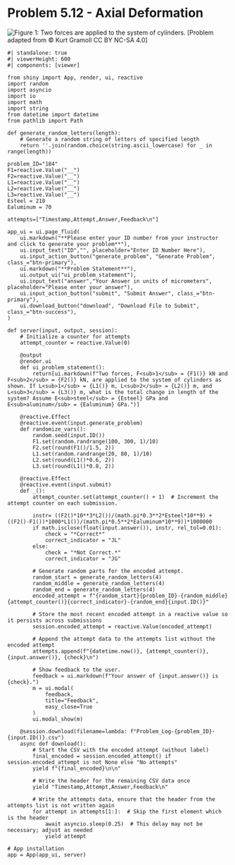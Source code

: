 # Problem 5.12 - Axial Deformation {.unnumbered}

![Figure 1: Two forces are applied to the system of cylinders.](images/184.png){fig-alt="Picture with two aluminum cylinders connected by a steel cylinder. The aluminum cylinder on the left is attached to the wall. The radius of the left cylinder is 0.5 m and has a length L[1]. The force F[1] is applied between the first and second cylinders. The middle cylinder has a radius of 0.3 m and a length L[2]. The force F[2] is applied between the second and third cylinder. The third cylinder has a radius 0.4 m and a length of L[3]."}
\[Problem adapted from © Kurt Gramoll CC BY NC-SA 4.0\]

```shinylive-python
#| standalone: true
#| viewerHeight: 600
#| components: [viewer]

from shiny import App, render, ui, reactive
import random
import asyncio
import io
import math
import string
from datetime import datetime
from pathlib import Path

def generate_random_letters(length):
    # Generate a random string of letters of specified length
    return ''.join(random.choice(string.ascii_lowercase) for _ in range(length)) 

problem_ID="184"
F1=reactive.Value("__")
F2=reactive.Value("__")
L1=reactive.Value("__")
L2=reactive.Value("__")
L3=reactive.Value("__")
Esteel = 210
Ealuminum = 70

attempts=["Timestamp,Attempt,Answer,Feedback\n"]

app_ui = ui.page_fluid(
    ui.markdown("**Please enter your ID number from your instructor and click to generate your problem**"),
    ui.input_text("ID","", placeholder="Enter ID Number Here"),
    ui.input_action_button("generate_problem", "Generate Problem", class_="btn-primary"),
    ui.markdown("**Problem Statement**"),
    ui.output_ui("ui_problem_statement"),
    ui.input_text("answer","Your Answer in units of micrometers", placeholder="Please enter your answer"),
    ui.input_action_button("submit", "Submit Answer", class_="btn-primary"),
    ui.download_button("download", "Download File to Submit", class_="btn-success"),
)

def server(input, output, session):
    # Initialize a counter for attempts
    attempt_counter = reactive.Value(0)

    @output
    @render.ui
    def ui_problem_statement():
        return[ui.markdown(f"Two forces, F<sub>1</sub> = {F1()} kN and F<sub>2</sub> = {F2()} kN, are applied to the system of cylinders as shown. If L<sub>1</sub> = {L1()} m, L<sub>2</sub> = {L2()} m, and L<sub>3</sub> = {L3()} m, what is the total change in length of the system? Assume E<sub>steel</sub> = {Esteel} GPa and E<sub>aluminum</sub> = {Ealuminum} GPa.")]
    
    @reactive.Effect
    @reactive.event(input.generate_problem)
    def randomize_vars():
        random.seed(input.ID())
        F1.set(random.randrange(100, 300, 1)/10)
        F2.set(round(F1()/1.5, 2))
        L1.set(random.randrange(20, 80, 1)/10)
        L2.set(round(L1()*0.6, 2))
        L3.set(round(L1()*0.8, 2))
        
    @reactive.Effect
    @reactive.event(input.submit)
    def _():
        attempt_counter.set(attempt_counter() + 1)  # Increment the attempt counter on each submission.
       
        instr= ((F2()*10**3*L2())/(math.pi*0.3**2*Esteel*10**9) + ((F2()-F1())*1000*L1())/(math.pi*0.5**2*Ealuminum*10**9))*1000000
        if math.isclose(float(input.answer()), instr, rel_tol=0.01):
            check = "*Correct*"
            correct_indicator = "JL"
        else:
            check = "*Not Correct.*"
            correct_indicator = "JG"

        # Generate random parts for the encoded attempt.
        random_start = generate_random_letters(4)
        random_middle = generate_random_letters(4)
        random_end = generate_random_letters(4)
        encoded_attempt = f"{random_start}{problem_ID}-{random_middle}{attempt_counter()}{correct_indicator}-{random_end}{input.ID()}"

        # Store the most recent encoded attempt in a reactive value so it persists across submissions
        session.encoded_attempt = reactive.Value(encoded_attempt)

        # Append the attempt data to the attempts list without the encoded attempt
        attempts.append(f"{datetime.now()}, {attempt_counter()}, {input.answer()}, {check}\n")

        # Show feedback to the user.
        feedback = ui.markdown(f"Your answer of {input.answer()} is {check}.")
        m = ui.modal(
            feedback,
            title="Feedback",
            easy_close=True
        )
        ui.modal_show(m)

    @session.download(filename=lambda: f"Problem_Log-{problem_ID}-{input.ID()}.csv")
    async def download():
        # Start the CSV with the encoded attempt (without label)
        final_encoded = session.encoded_attempt() if session.encoded_attempt is not None else "No attempts"
        yield f"{final_encoded}\n\n"
        
        # Write the header for the remaining CSV data once
        yield "Timestamp,Attempt,Answer,Feedback\n"
        
        # Write the attempts data, ensure that the header from the attempts list is not written again
        for attempt in attempts[1:]:  # Skip the first element which is the header
            await asyncio.sleep(0.25)  # This delay may not be necessary; adjust as needed
            yield attempt

# App installation
app = App(app_ui, server)
```
